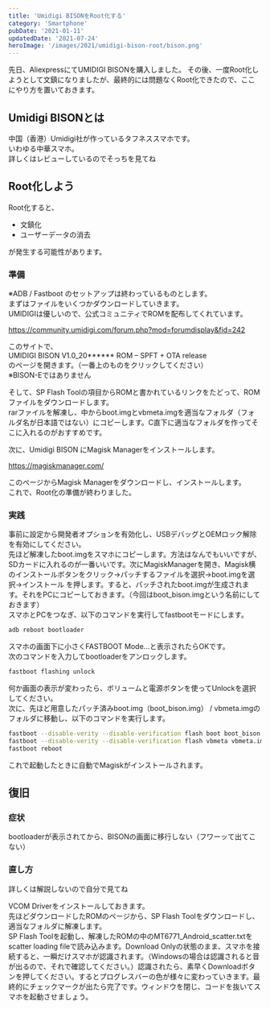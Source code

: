 ```yaml
---
title: 'Umidigi BISONをRoot化する'
category: 'Smartphone'
pubDate: '2021-01-11'
updatedDate: '2021-07-24'
heroImage: '/images/2021/umidigi-bison-root/bison.png'
---
```


先日、AliexpressにてUMIDIGI BISONを購入しました。
その後、一度Root化しようとして文鎮になりましたが、最終的には問題なくRoot化できたので、ここにやり方を置いておきます。

## Umidigi BISONとは

中国（香港）Umidigi社が作っているタフネススマホです。  
いわゆる中華スマホ。  
詳しくはレビューしているのでそっちを見てね

<YouTube id="y34VSK3hRnM" />

## Root化しよう

Root化すると、

- 文鎮化
- ユーザーデータの消去

が発生する可能性があります。

### 準備

※ADB / Fastboot のセットアップは終わっているものとします。  
まずはファイルをいくつかダウンロードしていきます。  
UMIDIGIは優しいので、公式コミュニティでROMを配布してくれています。

https://community.umidigi.com/forum.php?mod=forumdisplay&fid=242

このサイトで、  
UMIDIGI BISON V1.0_20****** ROM – SPFT + OTA release  
のページを開きます。（一番上のものをクリックしてください）  
※BISON-Eではありません

そして、SP Flash Toolの項目からROMと書かれているリンクをたどって、ROMファイルをダウンロードします。  
rarファイルを解凍し、中からboot.imgとvbmeta.imgを適当なフォルダ（フォルダ名が日本語ではない）にコピーします。C直下に適当なフォルダを作ってそこに入れるのがおすすめです。

次に、Umidigi BISON にMagisk Managerをインストールします。

https://magiskmanager.com/

このページからMagisk Managerをダウンロードし、インストールします。  
これで、Root化の準備が終わりました。

### 実践

事前に設定から開発者オプションを有効化し、USBデバッグとOEMロック解除を有効にしてください。  
先ほど解凍したboot.imgをスマホにコピーします。方法はなんでもいいですが、SDカードに入れるのが一番いいです。次にMagiskManagerを開き、Magisk横のインストールボタンをクリック→パッチするファイルを選択→boot.imgを選択→インストール を押します。すると、パッチされたboot.imgが生成されます。それをPCにコピーしておきます。（今回はboot_bison.imgという名前にしておきます）  
スマホとPCをつなぎ、以下のコマンドを実行してfastbootモードにします。

```bash
adb reboot bootloader
```

スマホの画面下に小さくFASTBOOT Mode…と表示されたらOKです。  
次のコマンドを入力してbootloaderをアンロックします。

```bash
fastboot flashing unlock
```

何か画面の表示が変わったら、ボリュームと電源ボタンを使ってUnlockを選択してください。  
次に、先ほど用意したパッチ済みboot.img（boot_bison.img） / vbmeta.imgのフォルダに移動し、以下のコマンドを実行します。

```bash
fastboot --disable-verity --disable-verification flash boot boot_bison.img
fastboot --disable-verity --disable-verification flash vbmeta vbmeta.img
fastboot reboot
```

これで起動したときに自動でMagiskがインストールされます。

## 復旧

### 症状

bootloaderが表示されてから、BISONの画面に移行しない（フワーッて出てこない）

### 直し方

詳しくは解説しないので自分で見てね

VCOM Driverをインストールしておきます。  
先ほどダウンロードしたROMのページから、SP Flash Toolをダウンロードし、適当なフォルダに解凍します。  
SP Flash Toolを起動し、解凍したROMの中のMT6771_Android_scatter.txtをscatter loading fileで読み込みます。Download Onlyの状態のまま、スマホを接続すると、一瞬だけスマホが認識されます。（Windowsの場合は認識されると音が出るので、それで確認してください。）認識されたら、素早くDownloadボタンを押してください。するとプログレスバーの色が様々に変わっていきます。最終的にチェックマークが出たら完了です。ウィンドウを閉じ、コードを抜いてスマホを起動させましょう。
